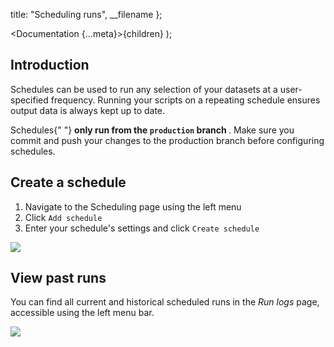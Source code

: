 
  title: "Scheduling runs",
  __filename
};

  <Documentation {...meta}>{children}</Documentation>
);

## Introduction

Schedules can be used to run any selection of your datasets at a user-specified frequency. Running your scripts on a repeating schedule ensures output data is always kept up to date.

<div className="bp3-callout bp3-icon-info-sign bp3-intent-warning" markdown="1">
  Schedules{" "}
  <b>
    only run from the <code>production</code> branch
  </b>
  . Make sure you commit and push your changes to the production branch before configuring schedules.
</div>

## Create a schedule

1. Navigate to the Scheduling page using the left menu
2. Click `Add schedule`
3. Enter your schedule's settings and click `Create schedule`

<ScreenshotWrapper>
  <img
    src="/static/images/platform_guides/scheduling/create_schedule.png"
    style={{ width: "100%" }}
  />
</ScreenshotWrapper>

## View past runs

You can find all current and historical scheduled runs in the _Run logs_ page, accessible using the left menu bar.

<ScreenshotWrapper>
  <img src="/static/images/platform_guides/scheduling/run_logs.png" style={{ width: "100%" }} />
</ScreenshotWrapper>
